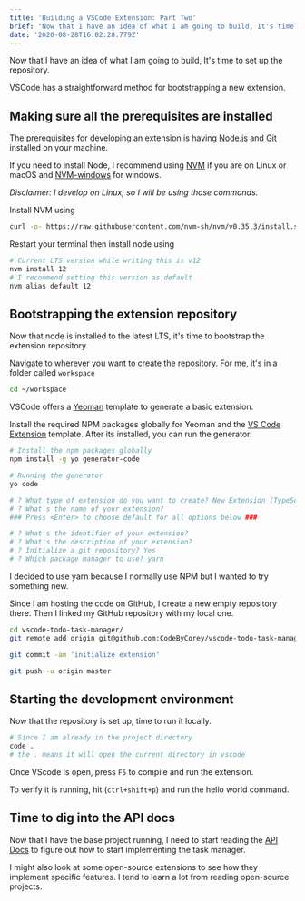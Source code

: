 ```yaml
---
title: 'Building a VSCode Extension: Part Two'
brief: "Now that I have an idea of what I am going to build, It's time to set up the repository.\nVSCode has a straightforward method for bootstrapping a new extension.\nMaking sure all the prerequisites are installed\nThe prerequisites for developing an extens..."
date: '2020-08-28T16:02:28.779Z'
---
```


Now that I have an idea of what I am going to build, It's time to set up the repository.

VSCode has a straightforward method for bootstrapping a new extension.

## Making sure all the prerequisites are installed

The prerequisites for developing an extension is having [Node.js](http://nodejs.org) and [Git](https://git-scm.com/) installed on your machine.

If you need to install Node, I recommend using [NVM](https://github.com/nvm-sh/nvm#installing-and-updating) if you are on Linux or macOS and [NVM-windows](https://github.com/nvm-sh/nvm#installing-and-updating) for windows.

_Disclaimer: I develop on Linux, so I will be using those commands._

Install NVM using

```bash
curl -o- https://raw.githubusercontent.com/nvm-sh/nvm/v0.35.3/install.sh | bash
```

Restart your terminal then install node using

```bash
# Current LTS version while writing this is v12
nvm install 12
# I recommend setting this version as default
nvm alias default 12
```

## Bootstrapping the extension repository

Now that node is installed to the latest LTS, it's time to bootstrap the extension repository.

Navigate to wherever you want to create the repository. For me, it's in a folder called `workspace`

```bash
cd ~/workspace
```

VSCode offers a [Yeoman](https://yeoman.io/) template to generate a basic extension.

Install the required NPM packages globally for Yeoman and the [VS Code Extension](https://www.npmjs.com/package/generator-code) template. After its installed, you can run the generator.

```bash
# Install the npm packages globally
npm install -g yo generator-code

# Running the generator
yo code

# ? What type of extension do you want to create? New Extension (TypeScript)
# ? What's the name of your extension?
### Press <Enter> to choose default for all options below ###

# ? What's the identifier of your extension?
# ? What's the description of your extension?
# ? Initialize a git repository? Yes
# ? Which package manager to use? yarn
```

I decided to use yarn because I normally use NPM but I wanted to try something new.

Since I am hosting the code on GitHub, I create a new empty repository there. Then I linked my GitHub repository with my local one.

```bash
cd vscode-todo-task-manager/
git remote add origin git@github.com:CodeByCorey/vscode-todo-task-manager.git

git commit -am 'initialize extension'

git push -u origin master
```

## Starting the development environment

Now that the repository is set up, time to run it locally.

```bash
# Since I am already in the project directory
code .
# the . means it will open the current directory in vscode
```

Once VScode is open, press `F5` to compile and run the extension.

To verify it is running, hit (`ctrl+shift+p`) and run the hello world command.

## Time to dig into the API docs

Now that I have the base project running, I need to start reading the [API Docs](https://code.visualstudio.com/api/extension-guides/overview) to figure out how to start implementing the task manager.

I might also look at some open-source extensions to see how they implement specific features. I tend to learn a lot from reading open-source projects.
